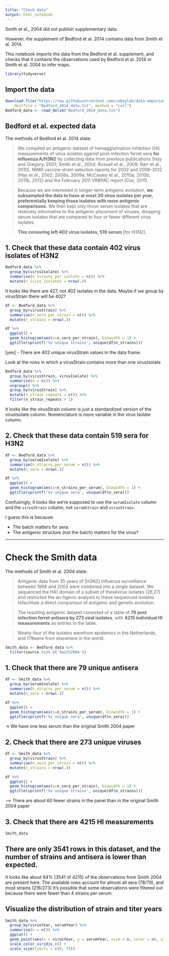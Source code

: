 ```yaml
---
title: "Check data"
output: html_notebook
---
```


Smith et al., 2004 did not publish supplementary data. 

However, the supplement of Bedford et al. 2014 contains data from Smith et al. 2014. 

This notebook imports the data from the Bedford et al. supplement, and checks that it contains the observations used by Bedford et al. 2014 or Smith et al. 2004 to infer maps.


```r
library(tidyverse)
```



## Import the data

```r
download.file("https://raw.githubusercontent.com/cobeylab/data-emporium/main/Influenza-titer-panel-data/ferrets/Bedford_et_al_2014/H3N2_HI_data.txt", 
    destfile = "Bedford_2014_data.txt", method = "curl")
Bedford_data <- read_delim("Bedford_2014_data.txt")
```


## Bedford et al. expected data

The methods of Bedford et al. 2014 state:

> We compiled an antigenic dataset of hemagglutination inhibition (HI) measurements of virus isolates against post-infection ferret sera **for influenza A/H3N2** by collecting data from previous publications (Hay and Gregory, 2001; Smith et al., 2004; Russell et al., 2008; Barr et al., 2010), NIMR vaccine strain selection reports for 2002 and 2008–2012 (Hay et al., 2002; 2008a, 2009a; McCauley et al., 2010a; 2010b, 2011b, 2012)  and  the  February  2011  VRBPAC  report  (Cox,  2011). 

>Because we are interested in longer-term antigenic evolution, **we subsampled the data to have at most 20 virus isolates per year, preferentially keeping those isolates with more antigenic comparisons.** We then kept only those serum isolates that are relatively informative to the antigenic placement of viruses, dropping serum isolates that are compared to four or fewer different virus isolates.

> **This censoring left 402 virus isolates, 519 serum** [for H3N2].


## 1. Check that these data contain 402 virus isolates of H3N2

```r
Bedford_data %>%
  group_by(virusIsolate) %>%
  summarise(n_strains_per_isolate = n()) %>%
  mutate(n_virus_isolates = nrow(.))
```

It looks like there are 427, not 402 isolates in the data. Maybe if we group by virusStrain there will be 402?
```r
df <- Bedford_data %>%
  group_by(virusStrain) %>%
  summarise(n_sera_per_strain = n()) %>%
  mutate(n_strains = nrow(.)) 

df %>%
  ggplot() +
  geom_histogram(aes(x=n_sera_per_strain), binwidth = 1) +
  ggtitle(sprintf('%s unique strains', unique(df$n_strains)))
```

[yes] - There are 402 unique virusStrain values in the data frame.

Look at the rows in which a virusStrain contains more than one virusIsolate
```r
Bedford_data %>%
  group_by(virusStrain, virusIsolate) %>%
  summarise(n = n()) %>%
  ungroup() %>%
  group_by(virusStrain) %>%
  mutate(n_strain_repeats = n()) %>%
  filter(n_strain_repeats > 1)
```

It looks like the virusStrain column is just a standardized version of the virusIsolate column. Nomenclature is more variable in the virus Isolate column.


## 2. Check that these data contain 519 sera for H3N2

```r
df <- Bedford_data %>%
  group_by(serumIsolate) %>%
  summarise(n_strains_per_serum = n()) %>%
  mutate(n_sera = nrow(.)) 

df %>%
  ggplot() +
  geom_histogram(aes(x=n_strains_per_serum), binwidth = 1) +
  ggtitle(sprintf('%s unique sera', unique(df$n_sera)))
```

Confusingly, it looks like we're supposed to use the `serumIsolate` column and the `virusStrain` column, not `serumStrain` and `virusStrain`.

I guess this is because:

* The batch matters for sera.
* The antigenic structure (not the batch) matters for the virus?





---------------------


# Check the Smith data

The methods of Smith et al. 2004 state:

>Antigenic data from 35 years of [H3N2] influenza  surveillance  between  1968  and  2003 were combined into a single dataset. We sequenced the HA1 domain of a subset of thesevirus isolates (26,27) and restricted the an-tigenic analysis to these sequenced isolates tofacilitate a direct comparison of antigenic and genetic evolution. 

> The resulting   antigenic dataset consisted  of  a  table  of **79  post infection ferret antisera by 273 viral isolates**, with **4215 individual HI measurements** as entries in the table. 

> Ninety-four of the isolates werefrom epidemics in the Netherlands, and 179were from elsewhere in the world.

```r
Smith_data <- Bedford_data %>%
  filter(source %in% c('Smith2004'))
```


## 1. Check that there are 79 unique antisera

```r
df <- Smith_data %>%
  group_by(serumIsolate) %>%
  summarise(n_strains_per_serum = n()) %>%
  mutate(n_sera = nrow(.)) 

df %>%
  ggplot() +
  geom_histogram(aes(x=n_strains_per_serum), binwidth = 1) +
  ggtitle(sprintf('%s unique sera', unique(df$n_sera)))
```
-> We have one less serum than the original Smith 2004 paper


## 2. Check that there are 273 unique viruses
```r
df <- Smith_data %>%
  group_by(virusStrain) %>%
  summarise(n_sera_per_strain = n()) %>%
  mutate(n_strains = nrow(.)) 

df %>%
  ggplot() +
  geom_histogram(aes(x=n_sera_per_strain), binwidth = 1) +
  ggtitle(sprintf('%s unique strains', unique(df$n_strains)))
```
--> There are about 60 fewer strains in the panel than in the original Smith 2004 paper


## 3. Check that there are 4215 HI measurements

```r
Smith_data
```

## There are only 3541 rows in this dataset, and the number of strains and antisera is lower than expected. 

It looks like about 84% (3541 of 4215) of the observations from Smith 2004 are present here.
The available rows account for almost all sera (78/79), and most strains (216/273)
It's possible that some observations were filtered out because there were fewer than 4 strains per serum.

## Visualize the distribution of strain and titer years
```r
Smith_data %>%
  group_by(virusYear, serumYear) %>%
  summarise(n = n()) %>%
  ggplot() +
  geom_point(aes(x = virusYear, y = serumYear, size = n, color = n), alpha = .3) +
  scale_color_viridis_c() +
  scale_size(limits = c(0, 75))
```


